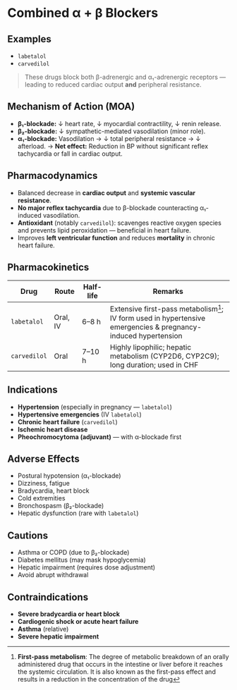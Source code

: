 # Combined α + β Blockers

## Examples

- `labetalol`
- `carvedilol`

> These drugs block both β-adrenergic and α₁-adrenergic receptors — leading to reduced cardiac output **and** peripheral resistance.

## Mechanism of Action (MOA)

- **β₁-blockade:** ↓ heart rate, ↓ myocardial contractility, ↓ renin release.
- **β₂-blockade:** ↓ sympathetic-mediated vasodilation (minor role).
- **α₁-blockade:** Vasodilation → ↓ total peripheral resistance → ↓ afterload.
  → **Net effect:** Reduction in BP without significant reflex tachycardia or fall in cardiac output.

## Pharmacodynamics

- Balanced decrease in **cardiac output** and **systemic vascular resistance**.
- **No major reflex tachycardia** due to β-blockade counteracting α₁-induced vasodilation.
- **Antioxidant** (notably `carvedilol`): scavenges reactive oxygen species and prevents lipid peroxidation — beneficial in heart failure.
- Improves **left ventricular function** and reduces **mortality** in chronic heart failure.

## Pharmacokinetics

| Drug         | Route    | Half-life | Remarks                                                                                                        |
| ------------ | -------- | --------- | -------------------------------------------------------------------------------------------------------------- |
| `labetalol`  | Oral, IV | 6–8 h     | Extensive first-pass metabolism[^1]; IV form used in hypertensive emergencies & pregnancy-induced hypertension |
| `carvedilol` | Oral     | 7–10 h    | Highly lipophilic; hepatic metabolism (CYP2D6, CYP2C9); long duration; used in CHF                             |

[^1]: **First-pass metabolism**: The degree of metabolic breakdown of an orally administered drug that occurs in the intestine or liver before it reaches the systemic circulation. It is also known as the first-pass effect and results in a reduction in the concentration of the drug

## Indications

- **Hypertension** (especially in pregnancy — `labetalol`)
- **Hypertensive emergencies** (IV `labetalol`)
- **Chronic heart failure** (`carvedilol`)
- **Ischemic heart disease**
- **Pheochromocytoma (adjuvant)** — with α-blockade first

## Adverse Effects

- Postural hypotension (α₁-blockade)
- Dizziness, fatigue
- Bradycardia, heart block
- Cold extremities
- Bronchospasm (β₂-blockade)
- Hepatic dysfunction (rare with `labetalol`)

## Cautions

- Asthma or COPD (due to β₂-blockade)
- Diabetes mellitus (may mask hypoglycemia)
- Hepatic impairment (requires dose adjustment)
- Avoid abrupt withdrawal

## Contraindications

- **Severe bradycardia or heart block**
- **Cardiogenic shock or acute heart failure**
- **Asthma** (relative)
- **Severe hepatic impairment**
